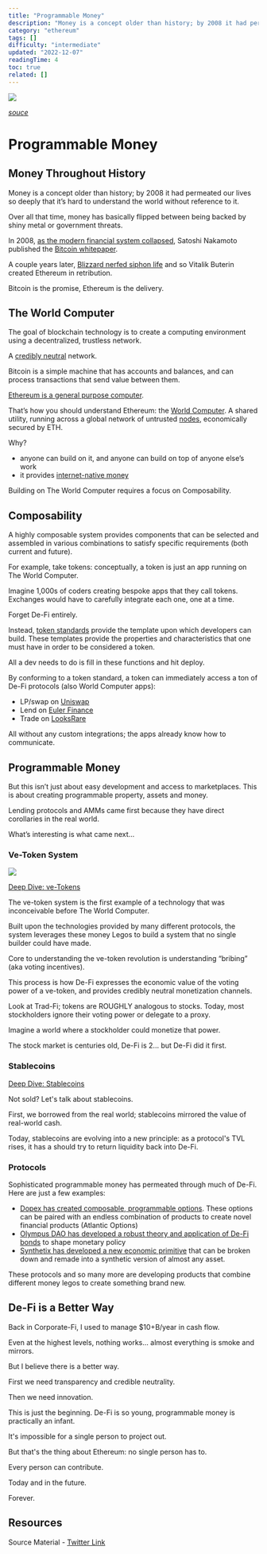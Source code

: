 ```yaml
---
title: "Programmable Money"
description: "Money is a concept older than history; by 2008 it had permeated our lives so deeply that it’s hard to understand the world without reference to it."
category: "ethereum"
tags: []
difficulty: "intermediate"
updated: "2022-12-07"
readingTime: 4
toc: true
related: []
---
```


![](/images/programmable-money-banner.jpeg)

[*souce*](https://www.experian.com/blogs/ask-experian/what-is-ethereum/)

# Programmable Money

## Money Throughout History

Money is a concept older than history; by 2008 it had permeated our lives so deeply that it’s hard to understand the world without reference to it. 

Over all that time, money has basically flipped between being backed by shiny metal or government threats.

In 2008, [as the modern financial system collapsed](/background/gfc), Satoshi Nakamoto published the [Bitcoin whitepaper](https://bitcoin.org/bitcoin.pdf).

A couple years later, [Blizzard nerfed siphon life](https://www.pcgamer.com/the-creator-of-ethereum-got-into-crypto-because-blizzard-nerfed-his-character/) and so Vitalik Buterin created Ethereum in retribution.

Bitcoin is the promise, Ethereum is the delivery.

## The World Computer

The goal of blockchain technology is to create a computing environment using a decentralized, trustless network. 

A [credibly neutral](/concepts/credible-neutrality) network.

Bitcoin is a simple machine that has accounts and balances, and can process transactions that send value between them. 

[Ethereum is a general purpose computer](/ethereum/state-machine).

That’s how you should understand Ethereum: the [World Computer](/ethereum/world-computer). A shared utility, running across a global network of untrusted [nodes](/ethereum/node), economically secured by ETH.

Why?

*   anyone can build on it, and anyone can build on top of anyone else’s work
*   it provides [internet-native money](/ethereum/internet-settlement)

Building on The World Computer requires a focus on Composability.

## Composability

A highly composable system provides components that can be selected and assembled in various combinations to satisfy specific requirements (both current and future).

For example, take tokens: conceptually, a token is just an app running on The World Computer.

Imagine 1,000s of coders creating bespoke apps that they call tokens. Exchanges would have to carefully integrate each one, one at a time.

Forget De-Fi entirely.

Instead, [token standards](/ethereum/token-standards) provide the template upon which developers can build. These templates provide the properties and characteristics that one must have in order to be considered a token.

All a dev needs to do is fill in these functions and hit deploy.

By conforming to a token standard, a token can immediately access a ton of De-Fi protocols (also World Computer apps):

*   LP/swap on [Uniswap](https://uniswap.org/)
*   Lend on [Euler Finance](https://www.euler.finance/)
*   Trade on [LooksRare](https://looksrare.org/)

All without any custom integrations; the apps already know how to communicate.

## Programmable Money

But this isn’t just about easy development and access to marketplaces. This is about creating programmable property, assets and money.

Lending protocols and AMMs came first because they have direct corollaries in the real world.

What’s interesting is what came next…

### Ve-Token System

![](/images/ve-tokens-1.jpeg)

[Deep Dive: ve-Tokens](/ethereum/ve-tokens)

The ve-token system is the first example of a technology that was inconceivable before The World Computer.

Built upon the technologies provided by many different protocols, the system leverages these money Legos to build a system that no single builder could have made.

Core to understanding the ve-token revolution is understanding “bribing” (aka voting incentives).

This process is how De-Fi expresses the economic value of the voting power of a ve-token, and provides credibly neutral monetization channels.

Look at Trad-Fi; tokens are ROUGHLY analogous to stocks. Today, most stockholders ignore their voting power or delegate to a proxy.

Imagine a world where a stockholder could monetize that power.

The stock market is centuries old, De-Fi is 2... but De-Fi did it first.

### Stablecoins

[Deep Dive: Stablecoins](/ethereum/stablecoins)

Not sold? Let's talk about stablecoins.

First, we borrowed from the real world; stablecoins mirrored the value of real-world cash.

Today, stablecoins are evolving into a new principle: as a protocol's TVL rises, it has a should try to return liquidity back into De-Fi.

### Protocols

Sophisticated programmable money has permeated through much of De-Fi. Here are just a few examples:

*   [Dopex has created composable, programmable options](/ethereum/dopex). These options can be paired with an endless combination of products to create novel financial products (Atlantic Options)
*   [Olympus DAO has developed a robust theory and application of De-Fi bonds](/ethereum/olympus) to shape monetary policy
*   [Synthetix has developed a new economic primitive](/ethereum/synthetix) that can be broken down and remade into a synthetic version of almost any asset.

These protocols and so many more are developing products that combine different money legos to create something brand new.

## De-Fi is a Better Way

Back in Corporate-Fi, I used to manage $10+B/year in cash flow. 

Even at the highest levels, nothing works... almost everything is smoke and mirrors. 

But I believe there is a better way. 

First we need transparency and credible neutrality. 

Then we need innovation.

This is just the beginning. De-Fi is so young, programmable money is practically an infant. 

It's impossible for a single person to project out.

But that's the thing about Ethereum: no single person has to. 

Every person can contribute. 

Today and in the future.

Forever.

## Resources

Source Material - [Twitter Link](https://twitter.com/logarithmicrex/status/1563228298276065280)

